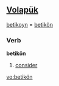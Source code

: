 ==[[Volapük]]==
[[betikoyn]] = [[betikön]]

===Verb===
'''betikön'''

# [[consider]]

[[vo:betikön]]